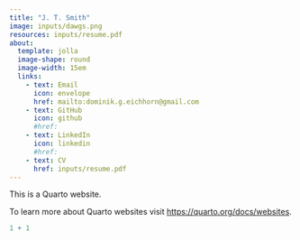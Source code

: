 ```yaml
---
title: "J. T. Smith"
image: inputs/dawgs.png
resources: inputs/resume.pdf
about:
  template: jolla
  image-shape: round
  image-width: 15em
  links: 
    - text: Email
      icon: envelope
      href: mailto:dominik.g.eichhorn@gmail.com
    - text: GitHub
      icon: github
      #href: 
    - text: LinkedIn
      icon: linkedin
      #href: 
    - text: CV
      href: inputs/resume.pdf
---
```


This is a Quarto website.

To learn more about Quarto websites visit <https://quarto.org/docs/websites>.

```r
1 + 1
```
